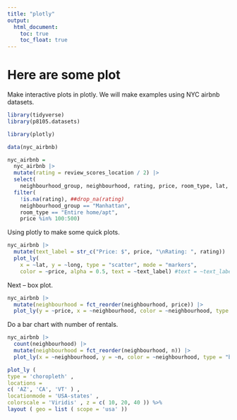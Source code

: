 ```yaml
---
title: "plotly"
output: 
  html_document:
    toc: true
    toc_float: true
---
```


# Here are some plot

Make interactive plots in plotly. We will make examples using NYC airbnb datasets.

```r
library(tidyverse)
library(p8105.datasets)

library(plotly)
```

```r
data(nyc_airbnb)

nyc_airbnb = 
  nyc_airbnb |> 
  mutate(rating = review_scores_location / 2) |>
  select(
    neighbourhood_group, neighbourhood, rating, price, room_type, lat, long) |>
  filter(
    !is.na(rating), ##drop_na(rating)
    neighbourhood_group == "Manhattan",
    room_type == "Entire home/apt",
    price %in% 100:500)

```

Using plotly to make some quick plots.

```r
nyc_airbnb |>
  mutate(text_label = str_c("Price: $", price, "\nRating: ", rating)) |> 
  plot_ly(
    x = ~lat, y = ~long, type = "scatter", mode = "markers",
    color = ~price, alpha = 0.5, text = ~text_label) #text = ~text_label, alpha = 0.5
```

Next -- box plot.

```r
nyc_airbnb |> 
  mutate(neighbourhood = fct_reorder(neighbourhood, price)) |> 
  plot_ly(y = ~price, x = ~neighbourhood, color = ~neighbourhood, type = "box", colors = "viridis")
```

Do a bar chart with number of rentals.

```r
nyc_airbnb |> 
  count(neighbourhood) |> 
  mutate(neighbourhood = fct_reorder(neighbourhood, n)) |> 
  plot_ly(x = ~neighbourhood, y = ~n, color = ~neighbourhood, type = "bar", colors = "viridis")
```

```r
plot_ly (
type = 'choropleth' ,
locations = 
c( 'AZ', 'CA', 'VT' ) ,
locationmode = 'USA-states' ,
colorscale = 'Viridis' , z = c( 10, 20, 40 )) %>%
layout ( geo = list ( scope = 'usa' ))
```








